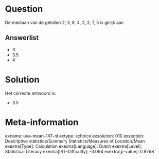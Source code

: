 Question
========

De mediaan van de getallen 2, 3, 8, 4, 2, 2, 7, 5 is gelijk aan

Answerlist
----------

* 3
* 3.5
* 4

Solution
========

Het correcte antwoord is: 

* 3.5

Meta-information
================
exname: uva-mean-147-nl
extype: schoice
exsolution: 010
exsection: Descriptive statistics/Summary Statistics/Measures of Location/Mean
exextra[Type]: Calculation
exextra[Language]: Dutch
exextra[Level]: Statistical Literacy
exextra[IRT-Difficulty]: -3.094
exextra[p-value]: 0.9768

